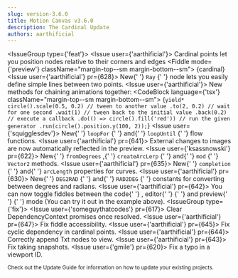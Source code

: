 ```yaml
---
slug: version-3.6.0
title: Motion Canvas v3.6.0
description: The Cardinal Update
authors: aarthificial
---
```




<IssueGroup type={'feat'}>
  <Issue user={'aarthificial'}>
    <Link to="/docs/layouts#cardinal-directions">Cardinal points</Link> let you
    position nodes relative to their corners and edges
    <PullRequest id={636} />
    <Fiddle mode={'preview'} className="margin-top--sm margin-bottom--sm">
      {cardinal}
    </Fiddle>
  </Issue>
  <Issue user={'aarthificial'} pr={628}>
    New{' '}
    <Link to="/api/2d/components/Ray">
      <code>Ray</code>
    </Link>{' '}
    node lets you easily define simple lines between two points.
  </Issue>
  <Issue user={'aarthificial'}>
    New methods for chaining animations together:
    <PullRequest id={651} />
    <CodeBlock language={'tsx'} className="margin-top--sm margin-bottom--sm">
      {`yield* circle().scale(0.5, 0.2)
  // tween to another value
  .to(2, 0.2)
  // wait for one second
  .wait(1)
  // tween back to the initial value
  .back(0.2)
  // execute a callback
  .do(() => circle().fill('red'))
  // run the given generator
  .run(circle().position.y(100, 2));`}
    </CodeBlock>
  </Issue>
  <Issue user={'squigglesdev'}>
    New{' '}
    <Link to="/api/core/flow#loopFor">
      <code>loopFor</code>
    </Link>{' '}
    and{' '}
    <Link to="/api/core/flow#loopUntil">
      <code>loopUntil</code>
    </Link>{' '}
    flow functions.
    <PullRequest id={650} />
    <PullRequest id={624} />
  </Issue>
  <Issue user={'aarthificial'} pr={641}>
    External changes to images are now automatically reflected in the preview.
  </Issue>
  <Issue user={'ksassnowski'} pr={622}>
    New{' '}
    <Link to="/api/core/types/Vector2#static-fromDegrees">
      <code>fromDegrees</code>
    </Link>
    ,{' '}
    <Link to="/api/core/types/Vector2#static-createArcLerp">
      <code>createArcLerp</code>
    </Link>{' '}
    and{' '}
    <Link to="/api/core/types/Vector2#mod">
      <code>mod</code>
    </Link>{' '}
    <code>Vector2</code> methods.
    <PullRequest id={640} />
  </Issue>
  <Issue user={'aarthificial'} pr={635}>
    New{' '}
    <Link to="/api/2d/components/Curve#completion">
      <code>completion</code>
    </Link>{' '}
    and{' '}
    <Link to="/api/2d/components/Curve#arcLength">
      <code>arcLength</code>
    </Link>
    properties for curves.
    <PullRequest id={627} />
  </Issue>
  <Issue user={'aarthificial'} pr={630}>
    New{' '}
    <Link to="/api/core/utils#DEG2RAD">
      <code>DEG2RAD</code>
    </Link>{' '}
    and{' '}
    <Link to="/api/core/utils#RAD2DEG">
      <code>RAD2DEG</code>
    </Link>{' '}
    constants for converting between degrees and radians.
  </Issue>
  <Issue user={'aarthificial'} pr={642}>
    You can now toggle fiddles between the code{' '}
    <sub>
      <IconText />
    </sub>
    , editor{' '}
    <sub>
      <IconSplit />
    </sub>{' '}
    and preview{' '}
    <sub>
      <IconImage />
    </sub>{' '}
    mode (You can try it out in the example above).
  </Issue>
</IssueGroup>
<IssueGroup type={'fix'}>
  <Issue user={'someguythatcodes'} pr={617}>
    Clear DependencyContext promises once resolved.
  </Issue>
  <Issue user={'aarthificial'} pr={647}>
    Fix fiddle accessibility.
  </Issue>
  <Issue user={'aarthificial'} pr={645}>
    Fix cyclic dependency in cardinal points.
  </Issue>
  <Issue user={'aarthificial'} pr={644}>
    Correctly append Txt nodes to view.
  </Issue>
  <Issue user={'aarthificial'} pr={643}>
    Fix taking snapshots.
    <PullRequest id={638} />
  </Issue>
  <Issue user={'gmile'} pr={620}>
    Fix a typo in a viewport ID.
  </Issue>
</IssueGroup>

<small>
  Check out <Link to="/docs/updating">the Update Guide</Link> for information on
  how to update your existing projects.
</small>
